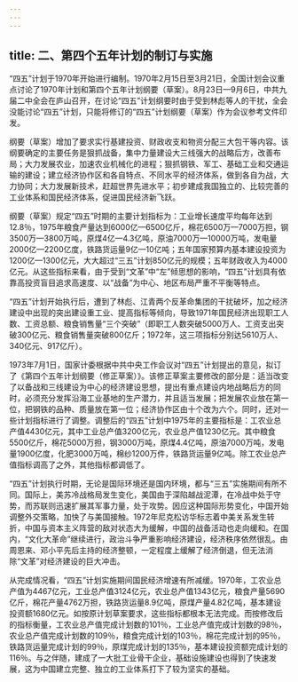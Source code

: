 ```yaml
---
---
---
```

title: 二、第四个五年计划的制订与实施
---




“四五”计划于1970年开始进行编制。1970年2月15日至3月21日，全国计划会议重点讨论了1970年计划和第四个五年计划纲要（草案）。8月23日—9月6日，中共九届二中全会在庐山召开，在讨论“四五”计划纲要时由于受到林彪等人的干扰，全会没能讨论“四五”计划，只能将修订的“四五”计划纲要（草案）作为会议参考文件印发。

纲要（草案）增加了要求实行基建投资、财政收支和物资分配三大包干等内容。该纲要确定的主要任务是狠抓战备，集中力量建设大三线强大的战略后方，改善布局；大力发展农业，加速农业机械化的进程；狠抓钢铁、军工、基础工业和交通运输的建设；建立经济协作区和各自特点、不同水平的经济体系，做到各自为战，大力协同；大力发展新技术，赶超世界先进水平；初步建成我国独立的、比较完善的工业体系和国民经济体系，促进国民经济新飞跃。

纲要（草案）规定“四五”时期的主要计划指标为：工业增长速度平均每年达到12.8％，1975年粮食产量达到6000亿—6500亿斤，棉花6500万—7000万担，钢3500万—3800万吨，原煤4亿—4.3亿吨，原油7000万—10000万吨，发电量2000亿—2200亿度，铁路货运量9亿—10亿吨；五年国家预算内基本建设投资为1200亿—1300亿元，大大超过“三五”计划850亿元的规模；五年财政收入为4000亿元。从这些指标来看，由于受到“文革”中“左”倾思想的影响，“四五”计划具有依靠高投资盲目追求高速度、以“战备”为中心、地区布局严重不平衡等特点。

“四五”计划开始执行后，遭到了林彪、江青两个反革命集团的干扰破坏，加之经济建设中出现的突出建设重工业、提高指标等倾向，导致1971年国民经济出现职工人数、工资总额、粮食销售量“三个突破”（即职工人数突破5000万人、工资支出突破300亿元、粮食销售量突破800亿斤；1972年，这三项指标分别达5610万人、340亿元、917亿斤）。

1973年7月1日，国家计委根据中共中央工作会议对“四五”计划提出的意见，拟订了《第四个五年计划纲要（修正草案）》。该修正草案主要修改的部分是：适当改变了以备战和三线建设为中心的经济建设思想，提出有重点建设内地战略后方的同时，必须充分发挥沿海工业基地的生产潜力，并且适当发展；把发展农业放在第一位，把钢铁的品种、质量放在第一位；经济协作区由十个改为六个。同时，还对一些计划指标进行了调整。调整后的“四五”计划中1975年的主要指标是：工农业总产值4430亿元，其中工业总产值3200亿元，农业总产值1230亿元。其中粮食5500亿斤，棉花5000万担，钢3000万吨，原煤4.4亿吨，原油7000万吨，发电量1900亿度，化肥3000万吨，棉纱1200万件，铁路货运量9亿吨。除工农业总产值指标调高了之外，其他指标都调低了。

“四五”计划执行时期，无论是国际环境还是国内环境，都与“三五”实施期间有所不同。国际上，美苏冷战格局发生变化，美国由于深陷越战泥潭，在冷战中处于守势，而苏联则迅速扩展其军事力量，处于攻势。因应这种国际形势变化，中国开始调整外交策略，加快了与美国接触。1972年尼克松访华标志着中美关系发生转折，中国与资本主义阵营的敌对状态大为缓解，中国的战备活动也走向缓和。在国内，“文化大革命”继续进行，政治斗争严重影响经济建设，经济秩序依然很乱。由周恩来、邓小平先后主持的经济整顿，一定程度上缓解了经济倒退，但无法消除“文革”对经济建设的巨大冲击。

从完成情况看，“四五”计划实施期间国民经济增速有所减缓。1970年，工农业总产值为4467亿元，工业总产值3124亿元，农业总产值1343亿元，粮食产量5690亿斤，棉花产量4762万担，铁路货运量8.9亿吨，原煤产量4.82亿吨，基本建设投资额1680亿元。如按原计划草案要求，这些指标都根本无法完成。而按修改后的指标衡量，工农业总产值完成计划数的101％，工业总产值完成计划数的98％，农业总产值完成计划数的109％，粮食完成计划的103％，棉花完成计划的95％，铁路货运量完成计划的99％，原煤完成计划的135％，基本建设投资额完成计划的116％。与之伴随，建成了一大批工业骨干企业，基础设施建设也得到了快速发展，这为中国建立完整、独立的工业体系打下了较为坚实的基础。